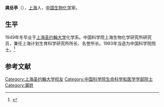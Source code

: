 {{Infobox person
| 姓名     = 龚岳亭
| 图像     = 
| 图像说明 = 
| 出生日期 = 1928年4月5日
| 出生地   = 
| 死亡日期 = {{Death date and age|2014|12|27|1928|4|5}}
| 死亡地   = 
| 国籍       = {{PRC}}
| 籍贯       = 
| 别名     = 
| 知名于   = 
| 职业     = 生物化学家
| 母校 = [[圣约翰大学_(上海)|圣约翰大学]]
}}

'''龚岳亭'''（{{bd|1928年|4月5日|2014年|12月27日|catIdx=Gong}}），[[上海|上海]]人，[[中国|中国]][[生物化学|生物化学]]家。

==生平==
1949年冬毕业于[[聖約翰大學_(上海)|上海圣约翰大学]]化学系。中国科学院上海生物化学研究所研究员，兼任上海计划生育科学研究所所长、名誉所长。1993年当选为中国科学院院士。<ref>{{Cite web |url=http://sourcedb.cas.cn/sourcedb_ad_cas/zw2/ysxx/smkxhyxxb/ |title=中国科学院学部与院士·院士信息·生命科学和医学学部·龚岳亭 |accessdate=2012-03-29 |archive-date=2013-12-16 |archive-url=https://web.archive.org/web/20131216133759/http://sourcedb.cas.cn/sourcedb_ad_cas/zw2/ysxx/smkxhyxxb/ |dead-url=no }}</ref>

==参考文献==
{{reflist}}

{{中国科学家小作品}}
{{中国科学院生命科学和医学学部院士}}

{{Authority control}}
{{DEFAULTSORT:G}}
[[Category:上海圣约翰大学校友|Category:上海圣约翰大学校友]]
[[Category:中国科学院生命科学和医学学部院士|Category:中国科学院生命科学和医学学部院士]]
[[Category:龚姓|Category:龚姓]]